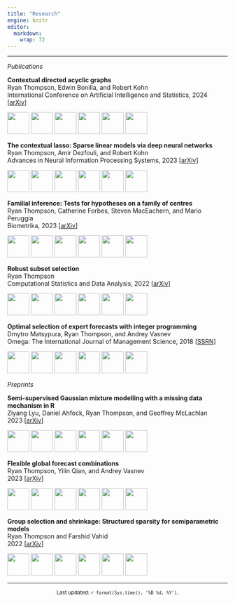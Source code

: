 ```yaml
---
title: "Research"
engine: knitr
editor: 
  markdown: 
    wrap: 72
---
```


------------------------------------------------------------------------

*Publications*

::: grid
::: g-col-7
**Contextual directed acyclic graphs**\
Ryan Thompson, Edwin Bonilla, and Robert Kohn\
International Conference on Artificial Intelligence and Statistics, 2024 \[[arXiv](https://arxiv.org/abs/2310.15627)\]
:::

::: g-col-4
![](resources/directed-01.png){width="50px"}
![](resources/directed-02.png){width="50px"}
![](resources/directed-03.png){width="50px"}
![](resources/directed-04.png){width="50px"}
![](resources/directed-05.png){width="50px"}
![](resources/directed-06.png){width="50px"}
:::
:::

::: grid
::: g-col-7
**The contextual lasso: Sparse linear models via deep neural networks**\
Ryan Thompson, Amir Dezfouli, and Robert Kohn\
Advances in Neural Information Processing Systems, 2023 \[[arXiv](https://arxiv.org/abs/2302.00878)\]
:::

::: g-col-4
![](resources/contextual-01.png){width="50px"}
![](resources/contextual-02.png){width="50px"}
![](resources/contextual-03.png){width="50px"}
![](resources/contextual-04.png){width="50px"}
![](resources/contextual-05.png){width="50px"}
![](resources/contextual-06.png){width="50px"}
:::
:::

::: grid
::: g-col-7
**Familial inference: Tests for hypotheses on a family of centres**\
Ryan Thompson, Catherine Forbes, Steven MacEachern, and Mario Peruggia\
Biometrika, 2023 \[[arXiv](https://arxiv.org/abs/2202.12540)\]
:::

::: g-col-4
![](resources/familial-01.png){width="50px"}
![](resources/familial-02.png){width="50px"}
![](resources/familial-03.png){width="50px"}
![](resources/familial-04.png){width="50px"}
![](resources/familial-05.png){width="50px"}
![](resources/familial-06.png){width="50px"}
:::
:::

::: grid
::: g-col-7
**Robust subset selection**\
Ryan Thompson\
Computational Statistics and Data Analysis, 2022
\[[arXiv](https://arxiv.org/abs/2005.08217)\]
:::

::: g-col-4
![](resources/robust-01.png){width="50px"}
![](resources/robust-02.png){width="50px"}
![](resources/robust-03.png){width="50px"}
![](resources/robust-04.png){width="50px"}
![](resources/robust-05.png){width="50px"}
![](resources/robust-06.png){width="50px"}
:::
:::

::: grid
::: g-col-7
**Optimal selection of expert forecasts with integer programming**\
Dmytro Matsypura, Ryan Thompson, and Andrey Vasnev\
Omega: The International Journal of Management Science, 2018
\[[SSRN](https://papers.ssrn.com/sol3/papers.cfm?abstract_id=2894083)\]
:::

::: g-col-4
![](resources/optimal-01.png){width="50px"}
![](resources/optimal-02.png){width="50px"}
![](resources/optimal-03.png){width="50px"}
![](resources/optimal-04.png){width="50px"}
![](resources/optimal-05.png){width="50px"}
![](resources/optimal-06.png){width="50px"}
:::
:::

*Preprints*

::: grid
::: g-col-7
**Semi-supervised Gaussian mixture modelling with a missing data mechanism in R**\
Ziyang Lyu, Daniel Ahfock, Ryan Thompson, and Geoffrey McLachlan\
2023 \[[arXiv](https://arxiv.org/abs/2302.13206)\]
:::

::: g-col-4
![](resources/semi-supervised-01.png){width="50px"}
![](resources/semi-supervised-02.png){width="50px"}
![](resources/semi-supervised-03.png){width="50px"}
![](resources/semi-supervised-04.png){width="50px"}
![](resources/semi-supervised-05.png){width="50px"}
![](resources/semi-supervised-06.png){width="50px"}
:::
:::

::: grid
::: g-col-7
**Flexible global forecast combinations**\
Ryan Thompson, Yilin Qian, and Andrey Vasnev\
2023 \[[arXiv](https://arxiv.org/abs/2207.07318)\]
:::

::: g-col-4
![](resources/global-01.png){width="50px"}
![](resources/global-02.png){width="50px"}
![](resources/global-03.png){width="50px"}
![](resources/global-04.png){width="50px"}
![](resources/global-05.png){width="50px"}
![](resources/global-06.png){width="50px"}
:::
:::

::: grid
::: g-col-7
**Group selection and shrinkage: Structured sparsity for semiparametric
models**\
Ryan Thompson and Farshid Vahid\
2022 \[[arXiv](https://arxiv.org/abs/2105.12081)\]
:::

::: g-col-4
![](resources/group-01.png){width="50px"}
![](resources/group-02.png){width="50px"}
![](resources/group-03.png){width="50px"}
![](resources/group-04.png){width="50px"}
![](resources/group-05.png){width="50px"}
![](resources/group-06.png){width="50px"}
:::
:::

------------------------------------------------------------------------

<center><small>Last updated: `r format(Sys.time(), '%B %d, %Y')`.</small></center>
